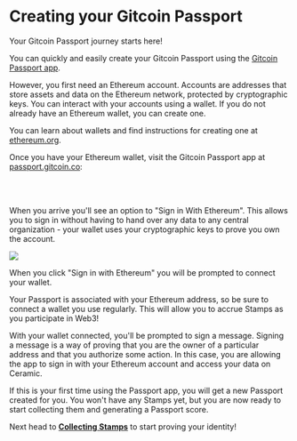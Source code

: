 
# Creating your Gitcoin Passport

Your Gitcoin Passport journey starts here!&#x20;

You can quickly and easily create your Gitcoin Passport using the [Gitcoin Passport app](https://passport.gitcoin.co).

However, you first need an Ethereum account. Accounts are addresses that store assets and data on the Ethereum network, protected by cryptographic keys. You can interact with your accounts using a wallet. If you do not already have an Ethereum wallet, you can create one.&#x20;

You can learn about wallets and find instructions for creating one at [ethereum.org](https://ethereum.org/en/wallets/find-wallet/).

&#x20;Once you have your Ethereum wallet, visit the Gitcoin Passport app at [passport.gitcoin.co](https://passport.gitcoin.co):

<br />
<Cards>
    <Card title="The Passport app" href="https://passport.gitcoin.co" />
</Cards>
<br />

When you arrive you'll see an option to "Sign in With Ethereum". This allows you to sign in without having to hand over any data to any central organization - your wallet uses your cryptographic keys to prove you own the account.

![](public/passport-homepage.png)

When you click "Sign in with Ethereum" you will be prompted to connect your wallet.

Your Passport is associated with your Ethereum address, so be sure to connect a wallet you use regularly. This will allow you to accrue Stamps as you participate in Web3!

With your wallet connected, you'll be prompted to sign a message. Signing a message is a way of proving that you are the owner of a particular address and that you authorize some action. In this case, you are allowing the app to sign in with your Ethereum account and access your data on Ceramic.

If this is your first time using the Passport app, you will get a new Passport created for you. You won't have any Stamps yet, but you are now ready to start collecting them and generating a Passport score.

Next head to [**Collecting Stamps**](collecting-stamps.md) to start proving your identity!

